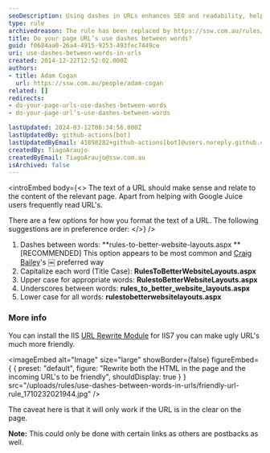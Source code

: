 ```yaml
---
seoDescription: Using dashes in URLs enhances SEO and readability, helping users and search engines understand content effectively.
type: rule
archivedreason: The rule has been replaced by https://ssw.com.au/rules/use-dashes-in-urls/
title: Do your page URL’s use dashes between words?
guid: f0684aa0-26a4-4915-9253-493fec7449ce
uri: use-dashes-between-words-in-urls
created: 2014-12-22T12:52:02.000Z
authors:
- title: Adam Cogan
  url: https://ssw.com.au/people/adam-cogan
related: []
redirects:
- do-your-page-urls-use-dashes-between-words
- do-your-page-url’s-use-dashes-between-words

lastUpdated: 2024-03-12T08:34:56.000Z
lastUpdatedBy: github-actions[bot]
lastUpdatedByEmail: 41898282+github-actions[bot]@users.noreply.github.com
createdBy: TiagoAraujo
createdByEmail: TiagoAraujo@ssw.com.au
isArchived: false
---
```


<introEmbed
  body={<>
The text of a URL should make sense and relate to the content of the relevant page.                     Apart from helping with Google Juice users frequently read URL's.

There are a few options for how you format the text of a URL. The following suggestions                     are in preference order:
  </>}
/>
1. Dashes between words:
       **rules-to-better-website-layouts.aspx
** [RECOMMENDED] This option appears to be most common and
      [Craig Bailey](http://www.craigbailey.net/)'s ￼ preferred way
2. Capitalize each word (Title Case):
       **RulesToBetterWebsiteLayouts.aspx**
3. Upper case for appropriate words:
       **RulestoBetterWebsiteLayouts.aspx**
4. Underscores between words:
       **rules\_to\_better\_website\_layouts.aspx**
5. Lower case for all words:
       **rulestobetterwebsitelayouts.aspx**

### More info

You can install the IIS [URL Rewrite Module](http://learn.iis.net/page.aspx/460/using-the-url-rewrite-module/) for IIS7 you can make ugly URL's much more friendly.


<imageEmbed
  alt="Image"
  size="large"
  showBorder={false}
  figureEmbed={ {
    preset: "default",
    figure: "Rewrite both the HTML in the page and the incoming URL's to be friendly",
    shouldDisplay: true
  } }
  src="/uploads/rules/use-dashes-between-words-in-urls/friendly-url-rule_1710232021944.jpg"
/>


The caveat here is that it will only work if the URL is in the clear on the page.

**Note:** This could only be done with certain links as others are postbacks as well.
